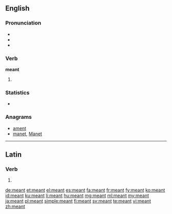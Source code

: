 ==English==

===Pronunciation===
* {{IPA|/ˈmɛnt/}}
* {{audio|en-us-meant.ogg|Audio (US)}}
* {{rhymes|ɛnt}}

===Verb===
'''meant'''

# {{past of|mean}}

===Statistics===
* {{rank|language|court|British|753|meant|tears|expected|considered}}

===Anagrams===
* [[ament#English|ament]]
* [[manet#English|manet]], [[Manet#English|Manet]]

----

==Latin==

===Verb===
{{la-verb-form|meant}}

# {{conjugation of|meo|meō|3|p|pres|act|ind|lang=la}}

[[de:meant]]
[[et:meant]]
[[el:meant]]
[[es:meant]]
[[fa:meant]]
[[fr:meant]]
[[fy:meant]]
[[ko:meant]]
[[id:meant]]
[[ku:meant]]
[[li:meant]]
[[hu:meant]]
[[mg:meant]]
[[ml:meant]]
[[my:meant]]
[[ja:meant]]
[[pl:meant]]
[[simple:meant]]
[[fi:meant]]
[[sv:meant]]
[[te:meant]]
[[vi:meant]]
[[zh:meant]]